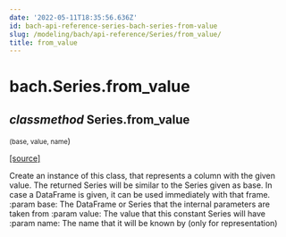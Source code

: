 ```yaml
---
date: '2022-05-11T18:35:56.636Z'
id: bach-api-reference-series-bach-series-from-value
slug: /modeling/bach/api-reference/Series/from_value/
title: from_value
---
```


# bach.Series.from_value

<div className="method">

## <span className="type-annotation"><em>classmethod</em></span> <span className="additional-name">Series.</span><span className="name">from_value</span>

<small className="parameter-list">(<span className="parameter" id="base">base</span>, <span className="parameter" id="value">value</span>, <span className="parameter" id="name">name</span></small>)


&#8203;<span className="view-source">[[source]](https://github.com/objectiv/objectiv-analytics/blob/main/bach/bach/series/series.py)</span>

<div className="content">

Create an instance of this class, that represents a column with the given value.
The returned Series will be similar to the Series given as base. In case a DataFrame is given,
it can be used immediately with that frame.
:param base:    The DataFrame or Series that the internal parameters are taken from
:param value:   The value that this constant Series will have
:param name:    The name that it will be known by (only for representation)


</div>


</div>
